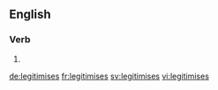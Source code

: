 ==English==

{{alternative spelling of|legitimizes|lang=en}}

===Verb===
{{head|en}}

# {{en-third-person singular of|legitimise}}

[[de:legitimises]]
[[fr:legitimises]]
[[sv:legitimises]]
[[vi:legitimises]]